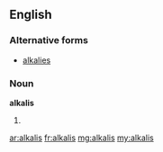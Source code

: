 ==English==
===Alternative forms===
*[[alkalies]]

===Noun===
'''alkalis'''

# {{plural of|[[alkali]]}}

[[ar:alkalis]]
[[fr:alkalis]]
[[mg:alkalis]]
[[my:alkalis]]